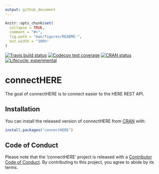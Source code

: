 ```yaml
---
output: github_document
---
```


<!-- README.md is generated from README.Rmd. Please edit that file -->

```r
knitr::opts_chunk$set(
  collapse = TRUE,
  comment = "#>",
  fig.path = "man/figures/README-",
  out.width = "100%"
)
```
[![Travis build status](https://travis-ci.org/jersme/connectHERE.svg?branch=master)](https://travis-ci.org/jersme/connectHERE)
[![Codecov test coverage](https://codecov.io/gh/jersme/connectHERE/branch/master/graph/badge.svg)](https://codecov.io/gh/jersme/connectHERE?branch=master)
[![CRAN status](https://www.r-pkg.org/badges/version/connectHERE)](https://cran.r-project.org/package=connectHERE)
[![Lifecycle: experimental](https://img.shields.io/badge/lifecycle-experimental-orange.svg)](https://www.tidyverse.org/lifecycle/#experimental)

# connectHERE

The goal of connectHERE is to connect easier to the HERE REST API.

## Installation

You can install the released version of connectHERE from [CRAN](https://CRAN.R-project.org) with:

``` r
install.packages("connectHERE")
```


## Code of Conduct
Please note that the 'connectHERE' project is released with a [Contributor Code of Conduct](CODE_OF_CONDUCT.md). By contributing to this project, you agree to abide by its terms.
